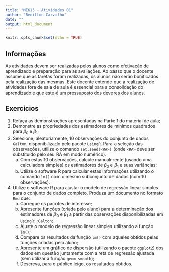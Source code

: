 ```yaml
---
title: "ME613 - Atividades 01"
author: "Benilton Carvalho"
date: ""
output: html_document
---
```


```r
knitr::opts_chunk$set(echo = TRUE)
```

## Informações

As atividades devem ser realizadas pelos alunos como efetivação de aprendizado e preparação para as avaliações. Ao passo que o docente assume que as tarefas foram realizadas, os alunos não serão bonificados pela realização das mesmas. Este docente entende que a realização de atividades fora de sala de aula é essencial para a consolidação do aprendizado e que este é um pressuposto dos deveres dos alunos.


## Exercícios

1. Refaça as demonstrações apresentadas na Parte 1 do material de aula;
2. Demonstre as propriedades dos estimadores de mínimos quadrados para $\beta_0$ e $\beta_1$;
3. Selecione, aleatoriamente, 10 observações do conjunto de dados `Galton`, disponibilizado pelo pacote `UsingR`. Para a seleção das observações, utilize o comando `set.seed(<RA>)` (onde `<RA>` deve ser substituído pelo seu RA em modo numérico).
    a. Com estas 10 observações, calcule manualmente (usando uma calculadora simples) os estimadores de $\beta_0$ e $\beta_1$ e suas variâncias;
    b. Utilize o software R para calcular estas informações utilizando o comando `lm()` com o mesmo subconjunto de dados (com 10 observações).
4. Utilize o software R para ajustar o modelo de regressão linear simples para o conjunto de dados completo. Produza um documento no formato `Rmd` que:
    a. Carregue os pacotes de interesse;
    b. Apresente funções (criada pelo aluno) para a determinação dos estimadores de $\beta_0$ e $\beta_1$ a partir das observações disponibilizadas em `UsingR::Galton`;
    c. Ajuste o modelo de regressão linear simples utilizando a função `lm()`;
    d. Compare os resultados da função `lm()` com aqueles obtidos pelas funções criadas pelo aluno;
    e. Apresente um gráfico de dispersão (utilizando o pacote `ggplot2`) dos dados em questão juntamente com a reta de regressão ajustada (sem utilizar a função `geom_smooth`);
    f. Descreva, para o público leigo, os resultados obtidos.
    
